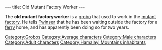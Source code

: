 ---
title: Old Mutant Factory Worker
---

{{Character|
Name=Old mutant factory worker|
Image=Old_mutant_factory_worker.JPG‎|
Race=[[Grobo]]|
Gender=Male|
Size=Medium|
Age=Adult}}

{{Quote|	 
Quote=From this warehouse we send material to the other hemisphere, we use a shuttle that dates back to the old subway lines. I participated in its construction but I've been waiting for a ferry for two years... Two years!|	 
Character=The [[Old mutant factory worker]]}}

The '''old mutant factory worker''' is a [[grobo]] that used to work in the [[mutant factory]]. He tells [[Twinsen]] that he has been waiting outside the factory for a [[ferry]] home, and has apparently been doing so for two years.

[[Category:Grobos]]
[[Category:Average characters]]
[[Category:Male characters]]
[[Category:Adult characters]]
[[Category:Hamalayi Mountains inhabitants]]